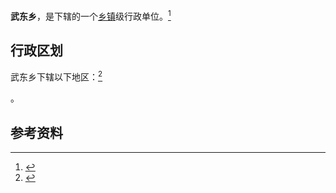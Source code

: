 {{中国乡级行政区|35/08/24/207/000}}

'''武东乡'''，是{{PRC admin/fullname|35/08/24/207/000|3}}下辖的一个[[乡镇|乡镇]]级行政单位。<ref>{{PRC admin/ref sgc|{{PRC admin/parent|35/08/24/207/000}}}}</ref>

== 行政区划 ==

武东乡下辖以下地区：<ref>{{PRC admin/ref sgc|35/08/24/207/000}}</ref>

{{PRC admin/children|35/08/24/207/000}}。

== 参考资料 ==

{{reflist}}

{{行政区划小作品}}
{{PRC admin/navcat|35/08/24/207/000}}